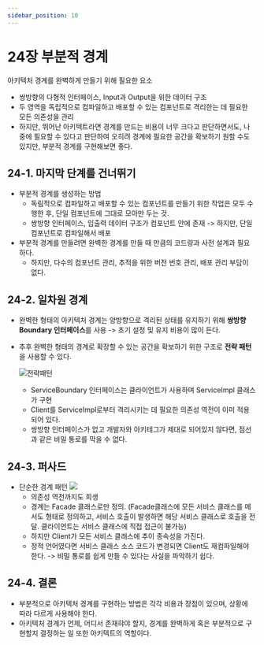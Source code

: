 ```yaml
---
sidebar_position: 10
---
```


# 24장 부분적 경계

아키텍처 경계를 완벽하게 만들기 위해 필요한 요소

- 쌍방향의 다형적 인터페이스, Input과 Output을 위한 데이터 구조
- 두 영역을 독립적으로 컴파일하고 배포할 수 있는 컴포넌트로 격리한는 데 필요한 모든 의존성을 관리
- 하지만, 뛰어난 아키텍트라면 경계를 만드는 비용이 너무 크다고 판단하면서도, 나중에 필요할 수 있다고 판단하여
  오히려 경계에 필요한 공간을 확보하기 원할 수도 있지만, 부분적 경계를 구현해보면 좋다.

## 24-1. 마지막 단계를 건너뛰기

- 부분적 경계를 생성하는 방법
  - 독림적으로 컴파일하고 배포할 수 있는 컴포넌트를 만들기 위한 작업은 모두 수행한 후,
    단일 컴포넌트에 그대로 모아만 두는 것.
  - 쌍방향 인터페이스, 입출력 데이터 구조가 컴포넌트 안에 존재 -> 하지만, 단일 컴포넌트로 컴파일해서 배포
- 부분적 경계를 만들려면 완벽한 경계를 만들 때 만큼의 코드량과 사전 설계과 필요하다.
  - 하지만, 다수의 컴포넌트 관리, 추적을 위한 버전 번호 관리, 배포 관리 부담이 없다.

## 24-2. 일차원 경계

- 완벽한 형태의 아키텍처 경계는 양방향으로 격리된 상태를 유지하기 위해 **쌍방향 Boundary 인터페이스**를 사용 -> 초기 설정 및 유지 비용이 많이 든다.
- 추후 완벽한 형태의 경계로 확장할 수 있는 공간을 확보하기 위한 구조로 **전략 패턴**을 사용할 수 있다.

  ![전략패턴](https://blog.kakaocdn.net/dn/z1SA5/btrpjv9r2i5/kWVLPfTqBri3vB9l0dyybK/img.png)

  - ServiceBoundary 인터페이스는 클라이언트가 사용하며 ServiceImpl 클래스가 구현
  - Client를 ServiceImpl로부터 격리시키는 데 필요한 의존성 역전이 이미 적용되어 있다.
  - 쌍방향 인터페이스가 없고 개발자와 아키테그가 제대로 되어있지 않다면, 점선과 같은 비밀 통로를 막을 수 없다.

## 24-3. 퍼사드

- 단순한 경계 패턴
  ![](https://user-images.githubusercontent.com/20153890/124385826-68109880-dd12-11eb-9ab8-583f485ed5a8.png)
  - 의존성 역전까지도 희생
  - 경계는 Facade 클래스로만 정의. (Facade클래스에 모든 서비스 클래스를 메서도 형태로 정의하고,
    서비스 호출이 발생하면 해당 서비스 클래스로 호출을 전달. 클라이언트는 서비스 클래스에 직접 접근이 불가능)
  - 하지만 Client가 모든 서비스 클래스에 추이 종속성을 가진다.
  - 정적 언어였다면 서비스 클래스 소스 코드가 변경되면 Client도 재컴파일해야 한다.
    -> 비밀 통로를 쉽게 만들 수 있다는 사실을 파악하기 쉽다.

## 24-4. 결론

- 부분적으로 아키텍처 경계를 구현하는 방법은 각각 비용과 장점이 있으며, 상황에 따라 다르게 사용해야 한다.
- 아키텍처 경계가 언제, 어디서 존재햐야 할지, 경계를 완벽하게 혹은 부분적으로 구현할지 결정하는 일 또한 아키텍트의 역할이다.
